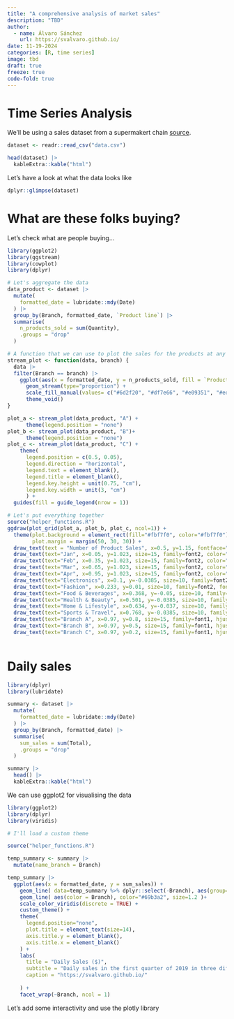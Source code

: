 ```yaml
---
title: "A comprehensive analysis of market sales"
description: "TBD"
author:
  - name: Álvaro Sánchez
    url: https://svalvaro.github.io/
date: 11-19-2024
categories: [R, time series]
image: tbd
draft: true 
freeze: true
code-fold: true
---
```


# Time Series Analysis
We'll be using a sales dataset from a supermakert chain [source](https://www.kaggle.com/datasets/aungpyaeap/supermarket-sales?resource=download).

```r
dataset <- readr::read_csv("data.csv")
```

```r
head(dataset) |> 
  kableExtra::kable("html") 
```

Let's have a look at what the data looks like
```r
dplyr::glimpse(dataset)
```

# What are these folks buying?
Let's check what are people buying...


```r
library(ggplot2)
library(ggstream)
library(cowplot)
library(dplyr)

# Let's aggregate the data
data_product <- dataset |> 
  mutate(
    formatted_date = lubridate::mdy(Date)
  ) |> 
  group_by(Branch, formatted_date, `Product line`) |>
  summarise(
    n_products_sold = sum(Quantity),
    .groups = "drop"
  )

# A function that we can use to plot the sales for the products at any branch
stream_plot <- function(data, branch) {
  data |> 
  filter(Branch == branch) |> 
    ggplot(aes(x = formatted_date, y = n_products_sold, fill = `Product line`)) +
      geom_stream(type="proportion") +
      scale_fill_manual(values= c("#6d2f20", "#df7e66", "#e09351", "#edc775", "#94b594", "#224b5e")) +
      theme_void() 
}

plot_a <- stream_plot(data_product, "A") + 
      theme(legend.position = "none")
plot_b <- stream_plot(data_product, "B")+ 
      theme(legend.position = "none")
plot_c <- stream_plot(data_product, "C") +
    theme(
      legend.position = c(0.5, 0.05),
      legend.direction = "horizontal",
      legend.text = element_blank(),
      legend.title = element_blank(),
      legend.key.height = unit(0.75, "cm"),
      legend.key.width = unit(3, "cm")
      ) +
  guides(fill = guide_legend(nrow = 1))

# Let's put everything together
source("helper_functions.R")
ggdraw(plot_grid(plot_a, plot_b, plot_c, ncol=1)) +
  theme(plot.background = element_rect(fill="#fbf7f0", color="#fbf7f0"),
        plot.margin = margin(50, 30, 30)) +
  draw_text(text = "Number of Product Sales", x=0.5, y=1.15, fontface="bold", size= 30, family=font1, color="#4f2217") +
  draw_text(text="Jan", x=0.05, y=1.023, size=15, family=font2, color="#4f2217") +
  draw_text(text="Feb", x=0.35, y=1.023, size=15, family=font2, color="#4f2217") +
  draw_text(text="Mar", x=0.65, y=1.023, size=15, family=font2, color="#4f2217") +
  draw_text(text="Apr", x=0.95, y=1.023, size=15, family=font2, color="#4f2217") +
  draw_text(text="Electronics", x=0.1, y=-0.0385, size=10, family=font2, fontface="bold", color="#fbf7f0") +
  draw_text(text="Fashion", x=0.233, y=0.01, size=10, family=font2, fontface="bold", color="#fbf7f0") +
  draw_text(text="Food & Beverages", x=0.368, y=-0.05, size=10, family=font2, fontface="bold", color="grey15") +
  draw_text(text="Health & Beauty", x=0.501, y=-0.0385, size=10, family=font2, fontface="bold", color="grey15") +
  draw_text(text="Home & Lifestyle", x=0.634, y=-0.037, size=10, family=font2, fontface="bold", color="grey15") +
  draw_text(text="Sports & Travel", x=0.768, y=-0.0385, size=10, family=font2, fontface="bold", color="grey15") +
  draw_text(text="Branch A", x=0.97, y=0.8, size=15, family=font1, hjust=0, color="#4f2217") +
  draw_text(text="Branch B", x=0.97, y=0.5, size=15, family=font1, hjust=0, color="#4f2217") +
  draw_text(text="Branch C", x=0.97, y=0.2, size=15, family=font1, hjust=0, color="#4f2217") 



```
# Daily sales
```r
library(dplyr)
library(lubridate)

summary <- dataset |> 
  mutate(
    formatted_date = lubridate::mdy(Date)
  ) |> 
  group_by(Branch, formatted_date) |>
  summarise(
    sum_sales = sum(Total),
    .groups = "drop"
  )

summary |> 
  head() |> 
  kableExtra::kable("html") 
```



We can use ggplot2 for visualising the data

```r
library(ggplot2)
library(dplyr)
library(viridis)

# I'll load a custom theme

source("helper_functions.R")

temp_summary <- summary |> 
  mutate(name_branch = Branch)

temp_summary |> 
  ggplot(aes(x = formatted_date, y = sum_sales)) +
    geom_line( data=temp_summary %>% dplyr::select(-Branch), aes(group=name_branch), color="grey", size=0.5, alpha=0.5) +
    geom_line( aes(color = Branch), color="#69b3a2", size=1.2 )+
    scale_color_viridis(discrete = TRUE) +
    custom_theme() +
    theme(
      legend.position="none",
      plot.title = element_text(size=14),
      axis.title.y = element_blank(),
      axis.title.x = element_blank()
    ) +
    labs(
      title = "Daily Sales ($)",
      subtitle = "Daily sales in the first quarter of 2019 in three different branches",
      caption = "https://svalvaro.github.io/"
      
    ) + 
    facet_wrap(~Branch, ncol = 1)
```



Let's add some interactivity and use the plotly library 